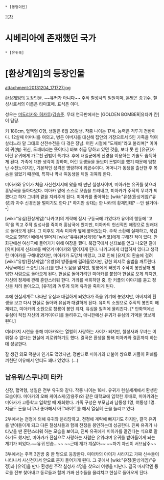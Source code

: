 * [동명이인]

[[목차]]

= 시베리아에 존재했던 국가 =
 * [유귀국]

= [환상게임]의 등장인물 =
attachment:20131204_171727.jpg

[[환상게임]]의 등장인물. ~~유커가 아니다~~
주작 칠성사의 일원이며, 본명은 종귀수. 칠성사로서의 이름은 타마호메. 표식은 이마.

성우는 [[미도리카와 히카루]]/[[김승준]]. 무대 연극판에서는 [GOLDEN BOMBER|유타카 캰]이 담당.

키 180cm, 혈액형 O형, 생일은 6월 28일생. 작중 나이는 17세. 능력은 격투기 전반이다.
12살때 어머니를 여의고, 병든 아버지를 대신해 집안의 가장으로서 5인 가족을 먹여 살리느라 말 그대로 산전수전을 다 겪은 장남. 어린 시절에 "도깨비"라고 불리며[* 이마의 귀(鬼) 귀신, 도깨비라는 뜻이다.] 바보 취급 당하고 있던 것을, 보다 못 한 [유규]가 어린 유귀에게 가르친 권법이 특기다. 후에 태일군에게 신경을 이용하는 기술도 습득하게 된다. 가족에 대한 생각이 강하며, 어린 동생들을 돌보며 돈벌이를 했기 때문에 엄청난 수전노이지만, 기본적인 성격은 명랑하며 외곬수이다.
어머니가 동생을 출산한 후 목숨을 잃었기 때문에, 특히나 막내 여동생을 제일 귀여워 한다.

미아카와 유이가 처음 사신천지서에 왔을 때 만난 칠성사이며, 미아카는 유귀를 찾으러 홍남국을 돌아다녔다. 미아카 앞에 스스로 모습을 드러내고, 미아카가 주작의 무녀가 되겠다고 하자 그녀의 곁을 지켜주게 된다. 미아카를 좋아하는 [wiki:"유성(환상게임)"유성]과 자주 신경전을 벌이기도 한다.[* 하지만 상대는 한 나라의 황제인데? --안 될거야--]

[wiki:"유심(환상게임)"나카고]의 계략에 잠시 구동국에 가있다가 유이의 행동에 '고독'을 먹고 주작 칠성사를 죽이러 홍남국에 왔지만, 미아카의 헌신적인 애정으로 원래대로 돌아오게 된다. 그 이후도 계속 미아카 옆에 붙어있는다.
주작 소환에 실패하고, 북갑국으로 향하던 배에서 떨어져 [wiki:"유유(환상게임)"누리코]에게 구해진 적이 있다. 만화판에선 여성국에 들어가기 위해 여장을 했다. 북갑국에서 신좌보를 얻고 나오던 길에 [유미]에게 신좌보를 빼앗겨 미아카와 떨어지게 된다. 나카고에게 더렵혀져 있다고 생각한 미아카를 구해내었지만, 미아카가 도망쳐 버렸고, 그로 인해 [유저]의 환술에 걸려 [wiki:"유방(환상게임)"유방]의 방중술에 걸려들었지만, 강한 의지로 술법을 깨트린다.
서랑국에선 스승인 [유규]를 만나 도움을 얻지만, 청룡에게 빼앗겨 주작이 봉인당해 평범한 사람으로 돌아오게 된다. 현실로 돌아가려던 미아카를 붙잡아 현실로 오게 되지만, 자신의 정체에 관해 혼란스러워 한다. 거리를 배회하던 중, 한 커플의 이야기를 듣고 정신을 차려 돌아오고, [유각]과 겨루게 되어 유각을 죽이게 된다.

후에 현실세계로 나타난 유심과 대결하게 되었다가 죽을 위기에 놓였지만, 아버지의 환생을 보고 다시 현실로 돌아와 유심과 대결하게 된다. 유이의 소원으로 주작의 봉인이 해제되고, 미아카의 소원으로 청룡이 봉인 되자, 유심을 일격에 물리친다. [* 만화책에선 유심이 직접 자신의 과거이야기를 들려주고, 애니판에선 유귀가 유심의 기억을 엿보게 된다.]

여러가지 시련을 통해 미아카와는 열렬히 사랑하는 사이가 되지만, 칠성사과 무녀는 이뤄질 수 없다는 현실에 괴로워하기도 했다. 결국은 환생을 통해 미아카와 결혼까지 하는데 성공한다.

잘 생긴 외모 덕분에 인기도 많았지만, 정반대로 미아카와 더불어 쌍으로 커플이 민폐를 끼친단 이유에서 안티도 꽤나 있었다. (...)

== 남유위/스쿠나미 타카 ==
신장, 혈액형, 생일은 전부 유귀와 같다. 작중 나이는 18세. 유귀가 현실세계에서 환생한 모습이다.
미아카의 오빠 케이스케(강용주)와 같은 대학교에 입학한 후배로, 미아카와는 미아카가 고등학교 입학할 때 재회했다. 가족 구성은 부모님과 남동생 1명, 여동생 1명. 지금도 돈을 너무나 좋아해서 아르바이트를 해서 열심히 돈을 늘리고 있다.

2부에서는 천정에 의해 유귀와 분리당하고, 천정에 계략에 빠지기도 하지만, 결국 유귀를 받아들이게 되고 다른 칠성사들과 함께 천정을 봉인하는데 성공한다. 진짜 유귀가 나타났을 땐 혼란스러워 하는 모습을 보이고, 진짜 유귀에게 미아카를 맡긴다는 식으로 말하기도 했지만, 미아카가 진심으로 사랑하는 사람은 유위라며 유귀를 받아들이게 되는 계기가 되었다.~~유귀 안습...~~ ~~근데 걔가 걔잖아~~ ~~자기 자신이 서브남주~~

3부에서는 주역 3인방 중 한 명으로 등장한다. 미아카의 아이가 사라지고 가짜 신수들이 나타나서 사신천지서 안으로 혼자 들어가게 된다. 그 곳에서 [wiki:"유정(환상게임)"유정]과 [유익]을 만나 환생한 주작 칠성사 4명을 찾으러 여행을 떠난다. 결국 마지막엔 동료를 전부 찾아내고 동료들과 함께 가짜 신수들을 물리치고 현실로 돌아오게 된다.

